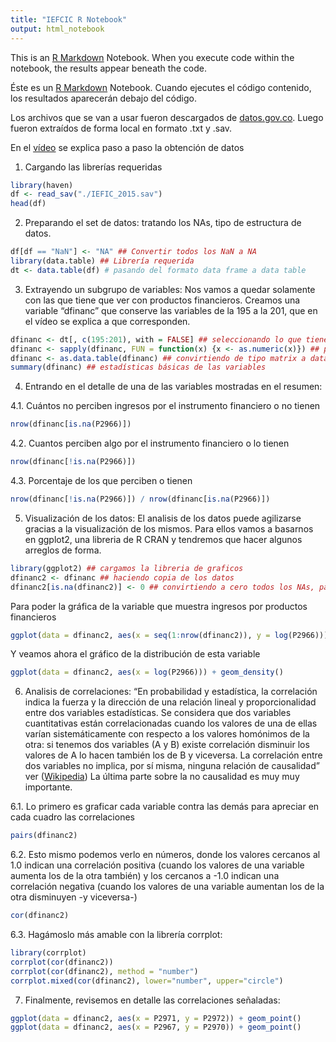 ```yaml
---
title: "IEFCIC R Notebook"
output: html_notebook
---
```


This is an [R Markdown](http://rmarkdown.rstudio.com) Notebook. When you execute code within the notebook, the results appear beneath the code. 

Éste es un [R Markdown](http://rmarkdown.rstudio.com) Notebook. Cuando ejecutes el código contenido, los resultados aparecerán debajo del código.

###########################################################################################################
Los archivos que se van a usar fueron descargados de [datos.gov.co](http://www.datos.gov.co). Luego fueron extraídos de forma local en formato .txt y .sav.

En el [vídeo](https://www.youtube.com/watch?v=6ULCP7NsITY) se explica paso a paso la obtención de datos

1. Cargando las librerías requeridas
```r
library(haven)
df <- read_sav("./IEFIC_2015.sav")
head(df)
```

2. Preparando el set de datos: tratando los NAs, tipo de estructura de datos.
```r
df[df == "NaN"] <- "NA" ## Convertir todos los NaN a NA
library(data.table) ## Librería requerida
dt <- data.table(df) # pasando del formato data frame a data table
```

3. Extrayendo un subgrupo de variables: Nos vamos a quedar solamente con las que tiene que ver con productos financieros. Creamos una variable "dfinanc" que conserve las variables de la 195 a la 201, que en el vídeo se explica a que corresponden.

```r
dfinanc <- dt[, c(195:201), with = FALSE] ## seleccionando lo que tiene que ver con productos financieros
dfinanc <- sapply(dfinanc, FUN = function(x) {x <- as.numeric(x)}) ## pasando character a numeric
dfinanc <- as.data.table(dfinanc) ## convirtiendo de tipo matrix a datatable
summary(dfinanc) ## estadísticas básicas de las variables
```

4. Entrando en el detalle de una de las variables mostradas en el resumen: 

4.1. Cuántos no perciben ingresos por el instrumento financiero o no tienen
```r
nrow(dfinanc[is.na(P2966)])
```

4.2. Cuantos perciben algo por el instrumento financiero o lo tienen
```r
nrow(dfinanc[!is.na(P2966)])
```

4.3. Porcentaje de los que perciben o tienen
```r
nrow(dfinanc[!is.na(P2966)]) / nrow(dfinanc[is.na(P2966)])
```

5. Visualización de los datos: El analisis de los datos puede agilizarse gracias a la visualización de los mismos. Para ellos vamos a basarnos en ggplot2, una libreria de R CRAN y tendremos que hacer algunos arreglos de forma.

```r
library(ggplot2) ## cargamos la libreria de graficos
dfinanc2 <- dfinanc ## haciendo copia de los datos
dfinanc2[is.na(dfinanc2)] <- 0 ## convirtiendo a cero todos los NAs, para visualizacion
```

Para poder la gráfica de la variable que muestra ingresos por productos financieros
```r
ggplot(data = dfinanc2, aes(x = seq(1:nrow(dfinanc2)), y = log(P2966))) + geom_point()
```

Y veamos ahora el gráfico de la distribución de esta variable
```r
ggplot(data = dfinanc2, aes(x = log(P2966))) + geom_density()
```

6. Analisis de correlaciones: "En probabilidad y estadística, la correlación indica la fuerza y la dirección de una relación lineal y proporcionalidad entre dos variables estadísticas. Se considera que dos variables cuantitativas están correlacionadas cuando los valores de una de ellas varían sistemáticamente con respecto a los valores homónimos de la otra: si tenemos dos variables (A y B) existe correlación disminuir los valores de A lo hacen también los de B y viceversa. La correlación entre dos variables no implica, por sí misma, ninguna relación de causalidad" ver ([Wikipedia](https://es.wikipedia.org/wiki/Correlaci%C3%B3n)) La última parte sobre la no causalidad es muy muy importante.

6.1. Lo primero es graficar cada variable contra las demás para apreciar en cada cuadro las correlaciones

```r
pairs(dfinanc2)
```

6.2. Esto mismo podemos verlo en números, donde los valores cercanos al 1.0 indican una correlación positiva (cuando los valores de una variable aumenta los de la otra también) y los cercanos a -1.0 indican una correlación negativa (cuando los valores de una variable aumentan los de la otra disminuyen -y viceversa-)

```r
cor(dfinanc2)
```

6.3. Hagámoslo más amable con la librería corrplot:

```r
library(corrplot)
corrplot(cor(dfinanc2))
corrplot(cor(dfinanc2), method = "number")
corrplot.mixed(cor(dfinanc2), lower="number", upper="circle")
```

7. Finalmente, revisemos en detalle las correlaciones señaladas:

```r
ggplot(data = dfinanc2, aes(x = P2971, y = P2972)) + geom_point()
ggplot(data = dfinanc2, aes(x = P2967, y = P2970)) + geom_point()
```



